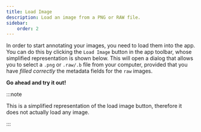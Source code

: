 ```yaml
---
title: Load Image
description: Load an image from a PNG or RAW file.
sidebar:
    order: 2
---
```


In order to start annotating your images, you need to load them into the app. 
You can do this by clicking the `Load Image` button in the app toolbar, whose 
simplified representation is shown below. This will open a dialog that allows
you to select a `.png` or `.raw/.b` file from your computer, provided that you have 
*filled correctly* the metadata fields for the `raw` images. 

**Go ahead and try it out!**



<LoadImage />

:::note

This is a simplified representation of the load image button, therefore it does not
actually load any image.

:::